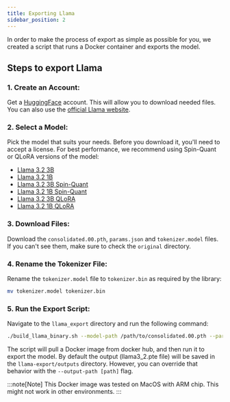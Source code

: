```yaml
---
title: Exporting Llama
sidebar_position: 2
---
```


In order to make the process of export as simple as possible for you, we created a script that runs a Docker container and exports the model. 

## Steps to export Llama
### 1. Create an Account:
Get a [HuggingFace](https://huggingface.co/) account. This will allow you to download needed files. You can also use the [official Llama website](https://www.llama.com/llama-downloads/). 

### 2. Select a Model:
Pick the model that suits your needs. Before you download it, you'll need to accept a license. For best performance, we recommend using Spin-Quant or QLoRA versions of the model:
   - [Llama 3.2 3B](https://huggingface.co/meta-llama/Llama-3.2-3B-Instruct/tree/main/original)
   - [Llama 3.2 1B](https://huggingface.co/meta-llama/Llama-3.2-1B-Instruct/tree/main/original)
   - [Llama 3.2 3B Spin-Quant](https://huggingface.co/meta-llama/Llama-3.2-3B-Instruct-SpinQuant_INT4_EO8/tree/main)
   - [Llama 3.2 1B Spin-Quant](https://huggingface.co/meta-llama/Llama-3.2-1B-Instruct-SpinQuant_INT4_EO8/tree/main)
   - [Llama 3.2 3B QLoRA](https://huggingface.co/meta-llama/Llama-3.2-3B-Instruct-QLORA_INT4_EO8/tree/main)
   - [Llama 3.2 1B QLoRA](https://huggingface.co/meta-llama/Llama-3.2-1B-Instruct-QLORA_INT4_EO8/tree/main)

### 3. Download Files:
Download the `consolidated.00.pth`, `params.json` and `tokenizer.model` files. If you can't see them, make sure to check the `original` directory.

### 4. Rename the Tokenizer File:
Rename the `tokenizer.model` file to `tokenizer.bin` as required by the library:
```bash
mv tokenizer.model tokenizer.bin
```

### 5. Run the Export Script:
Navigate to the `llama_export` directory and run the following command: 
```bash
./build_llama_binary.sh --model-path /path/to/consolidated.00.pth --params-path /path/to/params.json
```

The script will pull a Docker image from docker hub, and then run it to export the model. By default the output (llama3_2.pte file) will be saved in the `llama-export/outputs` directory. However, you can override that behavior with the `--output-path [path]` flag.

:::note[Note]
This Docker image was tested on MacOS with ARM chip. This might not work in other environments.
:::
